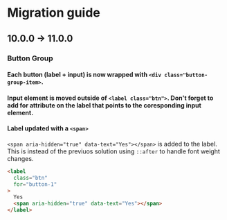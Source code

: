 
<Meta title="Forms/Radio Buttons/Migration guide" />

# Migration guide

## 10.0.0 -> 11.0.0

### Button Group
#### Each button (label + input) is now wrapped with `<div class="button-group-item>`.
#### Input element is moved outside of `<label class="btn">`. Don't forget to add for attribute on the label that points to the coresponding input element.
#### Label updated with a `<span>`
`<span aria-hidden="true" data-text="Yes"></span>` is added to the label. This is instead of the previuos solution using `::after` to handle font weight changes.
```html
<label
  class="btn"
  for="button-1"
>
  Yes
  <span aria-hidden="true" data-text="Yes"></span>
</label>
```
